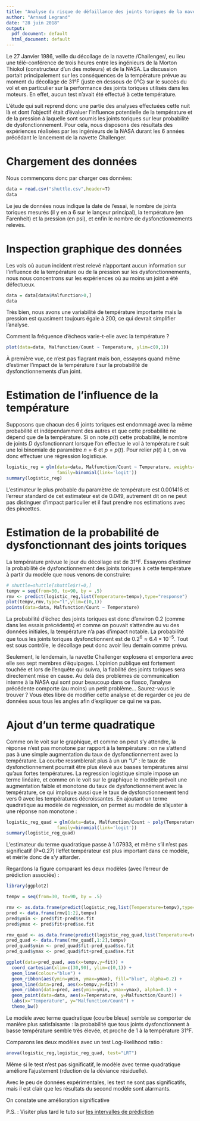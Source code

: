 ```yaml
---
title: "Analyse du risque de défaillance des joints toriques de la navette Challenger"
author: "Arnaud Legrand"
date: "28 juin 2018"
output:
  pdf_document: default
  html_document: default
---
```


Le 27 Janvier 1986, veille du décollage de la navette /Challenger/, eu
lieu une télé-conférence de trois heures entre les ingénieurs de la
Morton Thiokol (constructeur d'un des moteurs) et de la NASA. La
discussion portait principalement sur les conséquences de la
température prévue au moment du décollage de 31°F (juste en dessous de
0°C) sur le succès du vol et en particulier sur la performance des
joints toriques utilisés dans les moteurs. En effet, aucun test
n'avait été effectué à cette température.

L'étude qui suit reprend donc une partie des analyses effectuées cette
nuit là et dont l'objectif était d'évaluer l'influence potentielle de
la température et de la pression à laquelle sont soumis les joints
toriques sur leur probabilité de dysfonctionnement. Pour cela, nous
disposons des résultats des expériences réalisées par les ingénieurs
de la NASA durant les 6 années précédant le lancement de la navette
Challenger.

# Chargement des données
Nous commençons donc par charger ces données:

```r
data = read.csv("shuttle.csv",header=T)
data
```

Le jeu de données nous indique la date de l'essai, le nombre de joints
toriques mesurés (il y en a 6 sur le lançeur principal), la
température (en Farenheit) et la pression (en psi), et enfin le
nombre de dysfonctionnements relevés. 

# Inspection graphique des données
Les vols où aucun incident n'est relevé n'apportant aucun information
sur l'influence de la température ou de la pression sur les
dysfonctionnements, nous nous concentrons sur les expériences où au
moins un joint a été défectueux.

```r
data = data[data$Malfunction>0,]
data
```

Très bien, nous avons une variabilité de température importante mais
la pression est quasiment toujours égale à 200, ce qui devrait
simplifier l'analyse.

Comment la fréquence d'échecs varie-t-elle avec la température ?
```r
plot(data=data, Malfunction/Count ~ Temperature, ylim=c(0,1))
```

À première vue, ce n'est pas flagrant mais bon, essayons quand même
d'estimer l'impact de la température $t$ sur la probabilité de
dysfonctionnements d'un joint. 

# Estimation de l'influence de la température

Supposons que chacun des 6 joints toriques est endommagé avec la même
probabilité et indépendamment des autres et que cette probabilité ne
dépend que de la température. Si on note $p(t)$ cette probabilité, le
nombre de joints $D$ dysfonctionnant lorsque l'on effectue le vol à
température $t$ suit une loi binomiale de paramètre $n=6$ et
$p=p(t)$. Pour relier $p(t)$ à $t$, on va donc effectuer une
régression logistique.

```r
logistic_reg = glm(data=data, Malfunction/Count ~ Temperature, weights=Count, 
                   family=binomial(link='logit'))
summary(logistic_reg)
```

L'estimateur le plus probable du paramètre de température est 0.001416
et l'erreur standard de cet estimateur est de 0.049, autrement dit on
ne peut pas distinguer d'impact particulier et il faut prendre nos
estimations avec des pincettes.

# Estimation de la probabilité de dysfonctionnant des joints toriques
La température prévue le jour du décollage est de 31°F. Essayons
d'estimer la probabilité de dysfonctionnement des joints toriques à
cette température à partir du modèle que nous venons de construire:

```r
# shuttle=shuttle[shuttle$r!=0,] 
tempv = seq(from=30, to=90, by = .5)
rmv <- predict(logistic_reg,list(Temperature=tempv),type="response")
plot(tempv,rmv,type="l",ylim=c(0,1))
points(data=data, Malfunction/Count ~ Temperature)
```

La probabilité d'échec des joints toriques est donc d'environ 0.2
(comme dans les essais précédents) et comme on pouvait s'attendre au
vu des données initiales, la température n'a pas d'impact notable. La
probabilité que tous les joints toriques dysfonctionnent est de
$0.2^6 \approx 6.4\times10^{-5}$. Tout est sous contrôle, le décollage
peut donc avoir lieu demain comme prévu.

Seulement, le lendemain, la navette Challenger explosera et emportera
avec elle ses sept membres d'équipages. L'opinion publique est
fortement touchée et lors de l'enquête qui suivra, la fiabilité des
joints toriques sera directement mise en cause. Au delà des problèmes
de communication interne à la NASA qui sont pour beaucoup dans ce
fiasco, l'analyse précédente comporte (au moins) un petit
problème... Saurez-vous le trouver ? Vous êtes libre de modifier cette
analyse et de regarder ce jeu de données sous tous les angles afin
d'expliquer ce qui ne va pas.

# Ajout d'un terme quadratique
Comme on le voit sur le graphique, et comme on peut s'y attendre, la réponse n'est pas monotone par rapport à la température : on ne s'attend pas à une simple augmentation du taux de dysfonctionnement avec la température. La courbe ressmblerait plus à un un "U" : le taux de dysfonctionnement pourrait être plus élevé aux basses températures ainsi qu'aux fortes températures. La regression logistique simple impose un terme linéaire, et comme on le voit sur le graphique le modèle prévoit une augmentation faible et monotone du taux de dysfonctionnement avec la température, ce qui implique aussi que le taux de dysfonctionnement tend vers 0 avec les températures décroissantes.
En ajoutant un terme quadratique au modèle de regression, on permet au modèle de s'ajuster à une réponse non monotone :

```r
logistic_reg_quad = glm(data=data, Malfunction/Count ~ poly(Temperature,2), weights=Count, 
                   family=binomial(link='logit'))
summary(logistic_reg_quad)
```

L'estimateur du terme quadratique passe à 1.07933, et même s'il n'est pas significatif (P=0.27) l'effet températeur est plus important dans ce modèle, et mérite donc de s'y attarder.

Regardons la figure comparant les deux modèles (avec l'erreur de prédiction associée) :

```r
library(ggplot2)

tempv = seq(from=30, to=90, by = .5)

rmv <- as.data.frame(predict(logistic_reg,list(Temperature=tempv),type="response",se.fit=T))
pred <- data.frame(rmv[1:2],tempv)
pred$ymin <- pred$fit-pred$se.fit
pred$ymax <- pred$fit+pred$se.fit

rmv_quad <- as.data.frame(predict(logistic_reg_quad,list(Temperature=tempv),type="response",se.fit=T))
pred_quad <- data.frame(rmv_quad[,1:2],tempv)
pred_quad$ymin <- pred_quad$fit-pred_quad$se.fit
pred_quad$ymax <- pred_quad$fit+pred_quad$se.fit

ggplot(data=pred_quad, aes(x=tempv,y=fit)) +
  coord_cartesian(xlim=c(30,90), ylim=c(0,1)) +
  geom_line(colour="blue") +
  geom_ribbon(aes(ymin=ymin, ymax=ymax), fill="blue", alpha=0.2) +
  geom_line(data=pred, aes(x=tempv,y=fit)) +
  geom_ribbon(data=pred, aes(ymin=ymin, ymax=ymax), alpha=0.1) +
  geom_point(data=data, aes(x=Temperature, y=Malfunction/Count)) +
  labs(x="Temperature", y="Malfunction/Count") +
  theme_bw()
```

Le modèle avec terme quadratique (courbe bleue) semble se comporter de manière plus satisfaisante : la probabilité que tous joints dysfonctionnent à basse température semble très élevée, et proche de 1 à la température 31°F.

Comparons les deux modèles avec un test Log-likelihood ratio :

```r
anova(logistic_reg,logistic_reg_quad, test="LRT")
```
Même si le test n'est pas significatif, le modèle avec terme quadratique améliore l'ajustement (rduction de la déviance résiduelle).

Avec le peu de données expérimentales, les test ne sont pas significatifs, mais il est clair que les résultats du second modèle sont alarmants.

On constate une amélioration significative

P.S. : Visiter plus tard le tuto sur [les intervalles de prédiction](https://www.fromthebottomoftheheap.net/2017/05/01/glm-prediction-intervals-ii/)
